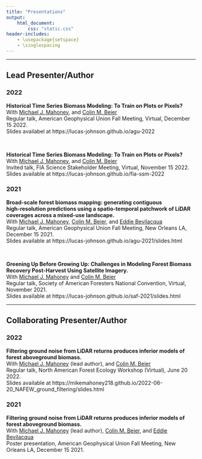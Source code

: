 ```yaml
---
title: "Presentations"
output: 
    html_document:
        css: "static.css"
header-includes:
    - \usepackage{setspace}
    - \singlespacing
---
```


---

## Lead Presenter/Author

### 2022
**Historical Time Series Biomass Modeling: To Train on Plots or Pixels?** \
With [Michael J. Mahoney](https://www.mm218.dev/), and [Colin M. Beier](https://www.esf.edu/faculty/beier/) \
Regular talk, American Geophysical Union Fall Meeting, Virtual, December 15 2022.\
Slides availabel at https://lucas-johnson.github.io/agu-2022

<br>

**Historical Time Series Biomass Modeling: To Train on Plots or Pixels?** \
With [Michael J. Mahoney](https://www.mm218.dev/), and [Colin M. Beier](https://www.esf.edu/faculty/beier/) \
Invited talk, FIA Science Stakeholder Meeting, Virtual, November 15 2022.\
Slides available at https://lucas-johnson.github.io/fia-ssm-2022

### 2021

**Broad‑scale forest biomass mapping: generating contiguous high‑resolution predictions using a spatio‑temporal patchwork of LiDAR coverages across a mixed‑use landscape.** \
With [Michael J. Mahoney](https://www.mm218.dev/), [Colin M. Beier](https://www.esf.edu/faculty/beier/), and [Eddie Bevilacqua](https://www.esf.edu/faculty/bevilacqua/)\
Regular talk, American Geophysical Union Fall Meeting, New Orleans LA, December 15 2021.\
Slides available at https://lucas-johnson.github.io/agu-2021/slides.html

<br>

**Greening Up Before Growing Up: Challenges in Modeling Forest Biomass Recovery Post‑Harvest Using Satellite Imagery.**\
With [Michael J. Mahoney](https://www.mm218.dev/) and [Colin M. Beier](https://www.esf.edu/faculty/beier/)\
Regular talk, Society of American Foresters National Convention, Virtual, November 2021.\
Slides available at https://lucas-johnson.github.io/saf-2021/slides.html

---

## Collaborating Presenter/Author

### 2022
**Filtering ground noise from LiDAR returns produces inferior models of forest aboveground biomass.**\
With [Michael J. Mahoney](https://www.mm218.dev/) (lead author), and [Colin M. Beier](https://www.esf.edu/faculty/beier/) \
Regular talk, North American Forest Ecology Workshop (Virtual), June 20 2022.\
Slides available at https://mikemahoney218.github.io/2022-06-20_NAFEW_ground_filtering/slides.html

### 2021

**Filtering ground noise from LiDAR returns produces inferior models of forest aboveground biomass.**\
With [Michael J. Mahoney](https://www.mm218.dev/) (lead author), [Colin M. Beier](https://www.esf.edu/faculty/beier/), and [Eddie Bevilacqua](https://www.esf.edu/faculty/bevilacqua/)\
Poster presentation, American Geophysical Union Fall Meeting, New Orleans LA, December 15 2021.\